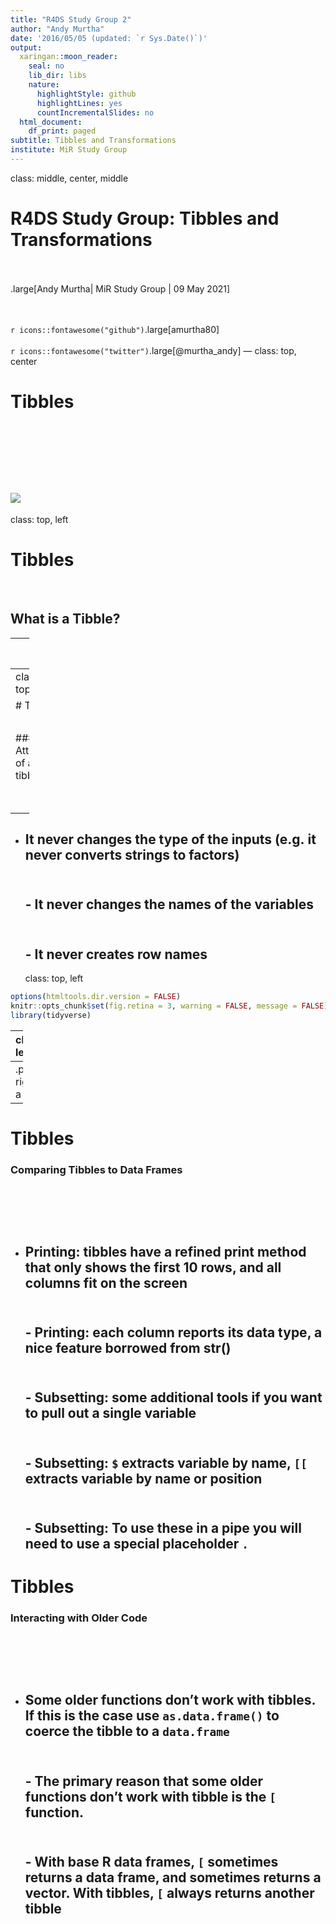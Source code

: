 ```yaml
---
title: "R4DS Study Group 2"
author: "Andy Murtha"
date: '2016/05/05 (updated: `r Sys.Date()`)'
output:
  xaringan::moon_reader:
    seal: no
    lib_dir: libs
    nature:
      highlightStyle: github
      highlightLines: yes
      countIncrementalSlides: no
  html_document:
    df_print: paged
subtitle: Tibbles and Transformations
institute: MiR Study Group
---
```

class: middle, center, middle

# R4DS Study Group: Tibbles and Transformations

<br><br>.large[Andy Murtha| MiR Study Group | 09 May 2021]

<br><br>`r icons::fontawesome("github")`.large[amurtha80]
<br><br>`r icons::fontawesome("twitter")`.large[@murtha_andy]
---
class: top, center

# Tibbles

<br><br><br><br>![](TroubleWithTribbles.jpg)
---
class: top, left

# Tibbles

<br>

## What is a Tibble?

--
<br><br>

"A lazy, opinionated data frame that makes working in the tidyverse a bit easier"


<br><br><br><br><br><br>Credit: Hadley Wickam, R4DS
---
class: top, left

# Tibbles

<br>

### Attributes of a tibble

<br><br>
--
- It never changes the type of the inputs (e.g. it never converts strings to factors)
--
<br>- It never changes the names of the variables
--
<br>- It never creates row names
---
class: top, left
```r
options(htmltools.dir.version = FALSE)
knitr::opts_chunk$set(fig.retina = 3, warning = FALSE, message = FALSE)
library(tidyverse)
```
---
class: top, left

# Tibbles

### Creating or Converting Tibbles
.pull-left[Coercing from a data frame to a tibble
```r
as_tibble(iris[1:5,1:2])
```
]
--
.pull-right[Creating a tibble
```r
tibble(
  x = 1:5, 
  y = 1, 
  z = x ^ 2 + y
)
```
]
---

# Tibbles

### Comparing Tibbles to Data Frames

<br><br>
--
- Printing: tibbles have a refined print method that only shows the first 10 rows, and all columns fit on the screen
--
<br>- Printing: each column reports its data type, a nice feature borrowed from str()
--
<br>- Subsetting: some additional tools if you want to pull out a single variable
--
<br>- Subsetting: `$` extracts variable by name, `[[` extracts variable by name or position
--
<br>- Subsetting: To use these in a pipe you will need to use a special placeholder `.`
---

# Tibbles

### Interacting with Older Code

<br><br>
--
- Some older functions don't work with tibbles. If this is the case use `as.data.frame()` to coerce the tibble to a `data.frame`
--
<br>- The primary reason that some older functions don't work with tibble is the `[` function.
--
<br>- With base R data frames, `[` sometimes returns a data frame, and sometimes returns a vector. With tibbles, `[` always returns another tibble
---